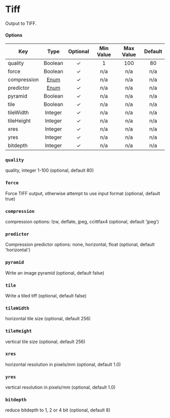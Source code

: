 # Tiff

Output to TIFF.

#### **Options**

| Key         |        Type         | Optional | Min Value | Max Value | Default |
| ----------- | :-----------------: | :------: | :-------: | :-------: | :-----: |
| quality     |       Boolean       |    ✓     |     1     |    100    |   80    |
| force       |       Boolean       |    ✓     |    n/a    |    n/a    |   n/a   |
| compression | [Enum](compression) |    ✓     |    n/a    |    n/a    |   n/a   |
| predictor   |  [Enum](predictor)  |    ✓     |    n/a    |    n/a    |   n/a   |
| pyramid     |       Boolean       |    ✓     |    n/a    |    n/a    |   n/a   |
| tile        |       Boolean       |    ✓     |    n/a    |    n/a    |   n/a   |
| tileWidth   |       Integer       |    ✓     |    n/a    |    n/a    |   n/a   |
| tileHeight  |       Integer       |    ✓     |    n/a    |    n/a    |   n/a   |
| xres        |       Integer       |    ✓     |    n/a    |    n/a    |   n/a   |
| yres        |       Integer       |    ✓     |    n/a    |    n/a    |   n/a   |
| bitdepth    |       Integer       |    ✓     |    n/a    |    n/a    |   n/a   |

### `quality`

quality, integer 1-100 (optional, default 80)

### `force`

Force TIFF output, otherwise attempt to use input format (optional, default true)

### `compression`

compression options: lzw, deflate, jpeg, ccittfax4 (optional, default 'jpeg')

### `predictor`

Compression predictor options: none, horizontal, float (optional, default 'horizontal')

### `pyramid`

Write an image pyramid (optional, default false)

### `tile`

Write a tiled tiff (optional, default false)

### `tileWidth`

horizontal tile size (optional, default 256)

### `tileHeight`

vertical tile size (optional, default 256)

### `xres`

horizontal resolution in pixels/mm (optional, default 1.0)

### `yres`

vertical resolution in pixels/mm (optional, default 1.0)

### `bitdepth`

reduce bitdepth to 1, 2 or 4 bit (optional, default 8)
